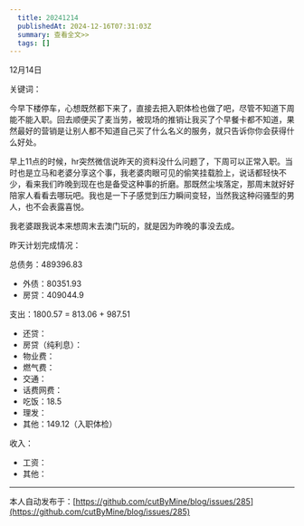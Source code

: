 ```yaml
---
  title: 20241214
  publishedAt: 2024-12-16T07:31:03Z
  summary: 查看全文>>
  tags: []
---
```


12月14日 

关键词：

今早下楼停车，心想既然都下来了，直接去把入职体检也做了吧，尽管不知道下周能不能入职。回去顺便买了麦当劳，被现场的推销让我买了个早餐卡都不知道，果然最好的营销是让别人都不知道自己买了什么名义的服务，就只告诉你你会获得什么好处。

早上11点的时候，hr突然微信说昨天的资料没什么问题了，下周可以正常入职。当时也是立马和老婆分享这个事，我老婆肉眼可见的偷笑挂载脸上，说话都轻快不少，看来我们昨晚到现在也是备受这种事的折磨。那既然尘埃落定，那周末就好好陪家人看看去哪玩吧。我也是一下子感觉到压力瞬间变轻，当然我这种闷骚型的男人，也不会表露喜悦。

我老婆跟我说本来想周末去澳门玩的，就是因为昨晚的事没去成。

昨天计划完成情况：

总债务：489396.83
- 外债：80351.93
- 房贷：409044.9

支出：1800.57 = 813.06 + 987.51
- 还贷：
- 房贷（纯利息）：
- 物业费：
- 燃气费：
- 交通：
- 话费网费：
- 吃饭：18.5
- 理发：
- 其他：149.12（入职体检）

收入：
- 工资：
- 其他：


---
本人自动发布于：[https://github.com/cutByMine/blog/issues/285](https://github.com/cutByMine/blog/issues/285)
